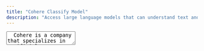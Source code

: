 ```yaml
---
title: "Cohere Classify Model"
description: "Access large language models that can understand text and take appropriate action — like highlight a post that violates your community guidelines, or trigger accurate chatbot responses. Just set your parameters, and Classify will do the rest."
---
```


<TextArea full align="center">
  Cohere is a company that specializes in artificial intelligence. Their mission
  is to help businesses harness the power of AI to improve their operations.
  Cohere offers a suite of AI-powered tools that can be used to automate tasks,
  improve customer service, and boost sales. Their products are designed to be
  easy to use and integrate with existing business systems. The Cohere natural
  language processing platform makes it easier for developers to build natural
  language processing models into applications and helps companies infuse
  natural language processing capabilities into their business using tools like
  chatbots, without requiring AI expertise of their own. Useful links: [Cohere
  website](https://cohere.ai/), [Co:here platform](https://os.cohere.ai/),
  [Co:here Docs](https://docs.cohere.ai/)
</TextArea>

<div className="prose mt-12 prose-h2:text-3xl">

</div>

<Libraries title="Cohere Libraries" description="Discover Co:here API SDK's to help you get started">
  <Library
    name="Cohere Node"
    language="JS/TS"
    description="This package provides functionality developed to simplify interfacing with the cohere.ai natural language API. This SDK provides support for both TypeScript and JavaScript Node.js projects."
    href="https://github.com/cohere-ai/cohere-node"
  />
  <Library
    name="Cohere Go"
    language="Go"
    description="This package provides functionality developed to simplify interfacing with the cohere.ai natural language API in Go."
    href="https://github.com/cohere-ai/cohere-go"
  />
  <Library
    name="Cohere Python"
    language="Python"
    description="This package provides functionality developed to simplify interfacing with the Cohere API in Python 3."
    href="https://github.com/cohere-ai/cohere-python"
  />
  <Library
    name="Cohere Ruby"
    language="Ruby"
    description="This package provides functionality developed to simplify interfacing with the cohere.ai NLP API in Ruby."
    href="https://github.com/cohere-ai/cohere-ruby"
  />
</Libraries>

<Libraries title="Cohere Boilerplates" description="Boilerplates to help you get started" id="boilerplates">
  <Library
    name="Nextjs Boilerplate"
    language="Javascript"
    description="Article summarizer Boilerplate for Nextjs, Co:here, TailwindCSS, Vercel."
    href="https://github.com/lablab-ai/nextjs-cohere-boilerplate"
  />
  <Library
    name="Streamlit Boilerplate"
    language="Python"
    description="Hashtag generator Boilerplate for Co:here, Streamlit, Streamlit Cloud."
    href="https://github.com/lablab-ai/streamlit-cohere-boilerplate"
  />
  <Library
    name="Replit Boilerplate"
    language="Python"
    description="Generate an email on command with Co:here and Replit."
    href="https://replit.com/@ezzcodeezzlife/Cohere-Boilerplate?v=1"
  />
</Libraries>

<Libraries title="Cohere Sandbox" description="Sandbox is a collection of experimental, open-source GitHub repositories that make building applications using large language models fast and easy with Cohere">
  <Library
    name="Sandbox Introduction Blog Post"
    description="Sandbox aims to help build and strengthen language AI communities while enabling contributors to build more robust applications and services faster than ever."
    href="https://txt.cohere.ai/introducing-sandbox-coheres-experimental-open-source-initiative/"
  />
  <Library
    name="Sandbox Conversant - Github repository"
    language="Python"
    description="Conversational AI tooling & personas built on Cohere's LLMs"
    href="https://github.com/cohere-ai/sandbox-conversant-lib"
  />
  <Library
    name="Sandbox Conversant - PyPi repository"
    language="Python"
    description="Conversational AI tooling & personas built on Cohere's LLMs"
    href="https://pypi.org/project/conversant/"
  />
  <Library
    name="Sandbox Conversant Streamlit Demo"
    language="Python"
    description="Conversational Personas using Cohere and Streamlit"
    href="https://conversant.streamlit.app/"
  />
</Libraries>

<Libraries title="Cohere Semantic Search" description="Language models give computers the ability to search by meaning and go beyond searching by matching keywords. This capability is called semantic search.">
  <Library
    name="Introductory guide"
    description="Article for building a simple semantic search engine."
    href="https://docs.cohere.ai/docs/semantic-search"
  />
  <Library
    name="Collab Notebook - Basic Semantic Search"
    language="Python"
    description="In this notebook, we'll build a simple semantic search engine"
    href="https://colab.research.google.com/github/cohere-ai/notebooks/blob/main/notebooks/Basic_Semantic_Search.ipynb"
  />
  <Library
    name="Semantic Search with Cohere Sandbox"
    language="Python"
    description="A demonstration of how a semantic search engine can be quickly built using Cohere's platform."
    href="https://github.com/cohere-ai/sandbox-toy-semantic-search"
  />
</Libraries>

<Libraries title="Cohere Multilingual Model" description="Cohere's Multilingual Text Understanding Model is Now Available">
  <Library
    name="Sandbox Multilingual"
    description="Github Repo for the multilingual sandbox from Cohere"
    href="https://github.com/cohere-ai/sandbox-multilingual"
  /> 
  <Library
    name="Quick Youtube Tutorial"
    description="Giving computers many human languages with Cohere's multilingual embeddings"
    href="https://www.youtube.com/watch?v=45mF81IosK4&&ab_channel=Cohere"
  />
  <Library
    name="Demo"
    description="Check out this multilingual movies search and recommendation demo that is built with Streamlit and Coheres' multilingual model"
    href="https://co-movies.streamlit.app/"
  />
</Libraries>
